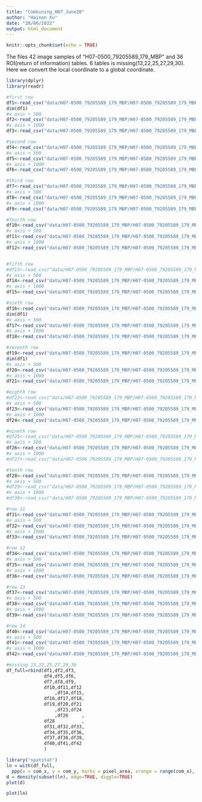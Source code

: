 ```yaml
---
title: "Combining_H07_June20"
author: "Hainan Xu"
date: "20/06/2022"
output: html_document
---
```


```r
knitr::opts_chunk$set(echo = TRUE)
```

The files 42 image samples of "H07-0500_79205589_179_MBP" and 36 ROI(return of information) tables. 6 tables is missing(13,22,25,27,29,30). Here we convert the local coordinate to a global coordinate.
```R
library(dplyr)
library(readr)

#first row
df1<-read_csv("data/H07-0500_79205589_179_MBP/H07-0500_79205589_179_MBP._01_analysis_results.csv")%>%select("com_x","com_y","pixel_area")%>%mutate(com_x=com_x)
dim(df1)
#x axis + 500
df2<-read_csv("data/H07-0500_79205589_179_MBP/H07-0500_79205589_179_MBP._02_analysis_results.csv")%>%select("com_x","com_y","pixel_area")%>%mutate(com_x=com_x+500)
#x axis + 1000
df3<-read_csv("data/H07-0500_79205589_179_MBP/H07-0500_79205589_179_MBP._03_analysis_results.csv")%>%select("com_x","com_y","pixel_area")%>%mutate(com_x=com_x+1000)

#second row
df4<-read_csv("data/H07-0500_79205589_179_MBP/H07-0500_79205589_179_MBP._04_analysis_results.csv")%>%select("com_x","com_y","pixel_area")%>%mutate(com_x=com_x,com_y=com_y+300)
#x axis + 500
df5<-read_csv("data/H07-0500_79205589_179_MBP/H07-0500_79205589_179_MBP._05_analysis_results.csv")%>%select("com_x","com_y","pixel_area")%>%mutate(com_x=com_x+500,com_y=com_y+300)
#x axis + 1000
df6<-read_csv("data/H07-0500_79205589_179_MBP/H07-0500_79205589_179_MBP._06_analysis_results.csv")%>%select("com_x","com_y","pixel_area")%>%mutate(com_x=com_x+1000,com_y=com_y+300)

#third row
df7<-read_csv("data/H07-0500_79205589_179_MBP/H07-0500_79205589_179_MBP._07_analysis_results.csv")%>%select("com_x","com_y","pixel_area")%>%mutate(com_x=com_x,com_y=com_y+600)
#x axis + 500
df8<-read_csv("data/H07-0500_79205589_179_MBP/H07-0500_79205589_179_MBP._08_analysis_results.csv")%>%select("com_x","com_y","pixel_area")%>%mutate(com_x=com_x+500,com_y=com_y+600)
#x axis + 1000
df9<-read_csv("data/H07-0500_79205589_179_MBP/H07-0500_79205589_179_MBP._09_analysis_results.csv")%>%select("com_x","com_y","pixel_area")%>%mutate(com_x=com_x+1000,com_y=com_y+600)

#fourth row
df10<-read_csv("data/H07-0500_79205589_179_MBP/H07-0500_79205589_179_MBP._10_analysis_results.csv")%>%select("com_x","com_y","pixel_area")%>%mutate(com_x=com_x,com_y=com_y+900)
#x axis + 500
df11<-read_csv("data/H07-0500_79205589_179_MBP/H07-0500_79205589_179_MBP._11_analysis_results.csv")%>%select("com_x","com_y","pixel_area")%>%mutate(com_x=com_x+500,com_y=com_y+900)
#x axis + 1000
df12<-read_csv("data/H07-0500_79205589_179_MBP/H07-0500_79205589_179_MBP._12_analysis_results.csv")%>%select("com_x","com_y","pixel_area")%>%mutate(com_x=com_x+1000,com_y=com_y+900)


#fifth row
#df13<-read_csv("data/H07-0500_79205589_179_MBP/H07-0500_79205589_179_MBP._13_analysis_results.csv")%>%select("com_x","com_y","pixel_area")%>%mutate(com_x=com_x,com_y=com_y+300*4)
#x axis + 500
df14<-read_csv("data/H07-0500_79205589_179_MBP/H07-0500_79205589_179_MBP._14_analysis_results.csv")%>%select("com_x","com_y","pixel_area")%>%mutate(com_x=com_x+500,com_y=com_y+300*4)
#x axis + 1000
df15<-read_csv("data/H07-0500_79205589_179_MBP/H07-0500_79205589_179_MBP._15_analysis_results.csv")%>%select("com_x","com_y","pixel_area")%>%mutate(com_x=com_x+1000,com_y=com_y+300*4)

#sixth row
df16<-read_csv("data/H07-0500_79205589_179_MBP/H07-0500_79205589_179_MBP._16_analysis_results.csv")%>%select("com_x","com_y","pixel_area")%>%mutate(com_x=com_x,com_y=com_y+300*5)
dim(df1)
#x axis + 500
df17<-read_csv("data/H07-0500_79205589_179_MBP/H07-0500_79205589_179_MBP._17_analysis_results.csv")%>%select("com_x","com_y","pixel_area")%>%mutate(com_x=com_x+500,com_y=com_y+300*5)
#x axis + 1000
df18<-read_csv("data/H07-0500_79205589_179_MBP/H07-0500_79205589_179_MBP._18_analysis_results.csv")%>%select("com_x","com_y","pixel_area")%>%mutate(com_x=com_x+1000,com_y=com_y+300*5)

#seventh row
df19<-read_csv("data/H07-0500_79205589_179_MBP/H07-0500_79205589_179_MBP._19_analysis_results.csv")%>%select("com_x","com_y","pixel_area")%>%mutate(com_x=com_x,com_y=com_y+300*6)
dim(df1)
#x axis + 500
df20<-read_csv("data/H07-0500_79205589_179_MBP/H07-0500_79205589_179_MBP._20_analysis_results.csv")%>%select("com_x","com_y","pixel_area")%>%mutate(com_x=com_x+500,com_y=com_y+300*6)
#x axis + 1000
df21<-read_csv("data/H07-0500_79205589_179_MBP/H07-0500_79205589_179_MBP._21_analysis_results.csv")%>%select("com_x","com_y","pixel_area")%>%mutate(com_x=com_x+1000,com_y=com_y+300*6)

#eighth row
#df22<-read_csv("data/H07-0500_79205589_179_MBP/H07-0500_79205589_179_MBP._22_analysis_results.csv")%>%select("com_x","com_y","pixel_area")%>%mutate(com_x=com_x,com_y=com_y+300*7)
#x axis + 500
df23<-read_csv("data/H07-0500_79205589_179_MBP/H07-0500_79205589_179_MBP._23_analysis_results.csv")%>%select("com_x","com_y","pixel_area")%>%mutate(com_x=com_x+500,com_y=com_y+300*7)
#x axis + 1000
df24<-read_csv("data/H07-0500_79205589_179_MBP/H07-0500_79205589_179_MBP._24_analysis_results.csv")%>%select("com_x","com_y","pixel_area")%>%mutate(com_x=com_x+1000,com_y=com_y+300*7)

#nineth row
#df25<-read_csv("data/H07-0500_79205589_179_MBP/H07-0500_79205589_179_MBP._25_analysis_results.csv")%>%select("com_x","com_y","pixel_area")%>%mutate(com_x=com_x,com_y=com_y+300*8)
#x axis + 500
df26<-read_csv("data/H07-0500_79205589_179_MBP/H07-0500_79205589_179_MBP._26_analysis_results.csv")%>%select("com_x","com_y","pixel_area")%>%mutate(com_x=com_x+500,com_y=com_y+300*8)
#x axis + 1000
#df27<-read_csv("data/H07-0500_79205589_179_MBP/H07-0500_79205589_179_MBP._27_analysis_results.csv")%>%select("com_x","com_y","pixel_area")%>%mutate(com_x=com_x+1000,com_y=com_y+300*8)

#tenth row
df28<-read_csv("data/H07-0500_79205589_179_MBP/H07-0500_79205589_179_MBP._28_analysis_results.csv")%>%select("com_x","com_y","pixel_area")%>%mutate(com_x=com_x,com_y=com_y+300*9)
#x axis + 500
#df29<-read_csv("data/H07-0500_79205589_179_MBP/H07-0500_79205589_179_MBP._29_analysis_results.csv")%>%select("com_x","com_y","pixel_area")%>%mutate(com_x=com_x+500,com_y=com_y+300*9)
#x axis + 1000
#df30<-read_csv("data/H07-0500_79205589_179_MBP/H07-0500_79205589_179_MBP._30_analysis_results.csv")%>%select("com_x","com_y","pixel_area")%>%mutate(com_x=com_x+1000,com_y=com_y+300*9)

#row 11
df31<-read_csv("data/H07-0500_79205589_179_MBP/H07-0500_79205589_179_MBP._31_analysis_results.csv")%>%select("com_x","com_y","pixel_area")%>%mutate(com_x=com_x,com_y=com_y+300*10)
#x axis + 500
df32<-read_csv("data/H07-0500_79205589_179_MBP/H07-0500_79205589_179_MBP._32_analysis_results.csv")%>%select("com_x","com_y","pixel_area")%>%mutate(com_x=com_x+500,com_y=com_y+300*10)
#x axis + 1000
df33<-read_csv("data/H07-0500_79205589_179_MBP/H07-0500_79205589_179_MBP._33_analysis_results.csv")%>%select("com_x","com_y","pixel_area")%>%mutate(com_x=com_x+1000,com_y=com_y+300*10)

#row 12
df34<-read_csv("data/H07-0500_79205589_179_MBP/H07-0500_79205589_179_MBP._34_analysis_results.csv")%>%select("com_x","com_y","pixel_area")%>%mutate(com_x=com_x,com_y=com_y+300*11)
#x axis + 500
df35<-read_csv("data/H07-0500_79205589_179_MBP/H07-0500_79205589_179_MBP._35_analysis_results.csv")%>%select("com_x","com_y","pixel_area")%>%mutate(com_x=com_x+500,com_y=com_y+300*11)
#x axis + 1000
df36<-read_csv("data/H07-0500_79205589_179_MBP/H07-0500_79205589_179_MBP._36_analysis_results.csv")%>%select("com_x","com_y","pixel_area")%>%mutate(com_x=com_x+1000,com_y=com_y+300*11)

#row 13
df37<-read_csv("data/H07-0500_79205589_179_MBP/H07-0500_79205589_179_MBP._37_analysis_results.csv")%>%select("com_x","com_y","pixel_area")%>%mutate(com_x=com_x,com_y=com_y+300*12)
#x axis + 500
df38<-read_csv("data/H07-0500_79205589_179_MBP/H07-0500_79205589_179_MBP._38_analysis_results.csv")%>%select("com_x","com_y","pixel_area")%>%mutate(com_x=com_x+500,com_y=com_y+300*12)
#x axis + 1000
df39<-read_csv("data/H07-0500_79205589_179_MBP/H07-0500_79205589_179_MBP._39_analysis_results.csv")%>%select("com_x","com_y","pixel_area")%>%mutate(com_x=com_x+1000,com_y=com_y+300*12)

#row 14
df40<-read_csv("data/H07-0500_79205589_179_MBP/H07-0500_79205589_179_MBP._40_analysis_results.csv")%>%select("com_x","com_y","pixel_area")%>%mutate(com_x=com_x,com_y=com_y+300*13)
#x axis + 500
df41<-read_csv("data/H07-0500_79205589_179_MBP/H07-0500_79205589_179_MBP._41_analysis_results.csv")%>%select("com_x","com_y","pixel_area")%>%mutate(com_x=com_x+500,com_y=com_y+300*13)
#x axis + 1000
df42<-read_csv("data/H07-0500_79205589_179_MBP/H07-0500_79205589_179_MBP._42_analysis_results.csv")%>%select("com_x","com_y","pixel_area")%>%mutate(com_x=com_x+1000,com_y=com_y+300*13)

```

```R
#missing 13,22,25,27,29,30
df_full=rbind(df1,df2,df3,
              df4,df5,df6,
              df7,df8,df9,
              df10,df11,df12
                  ,df14,df15,
              df16,df17,df18,
              df19,df20,df21
                  ,df23,df24
                  ,df26     ,
              df28          ,
              df31,df32,df33,
              df34,df35,df36,
              df37,df38,df39,
              df40,df41,df42
              )

library("spatstat")
ln = with(df_full,
  ppp(x = com_x, y = com_y, marks = pixel_area, xrange = range(com_x), yrange = range(com_y)))
d = density(subset(ln), edge=TRUE, diggle=TRUE)
plot(d)

plot(ln)
```
